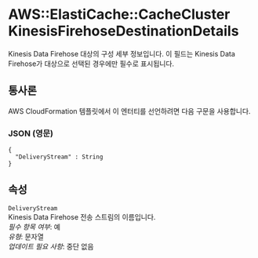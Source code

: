 # AWS::ElastiCache::CacheCluster KinesisFirehoseDestinationDetails

Kinesis Data Firehose 대상의 구성 세부 정보입니다. 이 필드는 Kinesis Data Firehose가 대상으로 선택된 경우에만 필수로 표시됩니다.

## 통사론

AWS CloudFormation 템플릿에서 이 엔터티를 선언하려면 다음 구문을 사용합니다.

### JSON (영문)

```
{
  "DeliveryStream" : String
}
```

## 속성

`DeliveryStream`  
Kinesis Data Firehose 전송 스트림의 이름입니다.  
_필수 항목 여부_: 예  
_유형_: 문자열  
_업데이트 필요 사항_: 중단 없음
